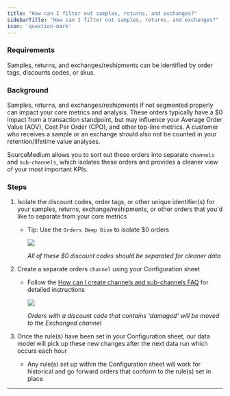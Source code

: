```yaml
---
title: "How can I filter out samples, returns, and exchanges?"
sidebarTitle: "How can I filter out samples, returns, and exchanges?"
icon: 'question-mark'
---
```

### Requirements

Samples, returns, and exchanges/reshipments can be identified by order tags, discounts codes, or skus. 

### Background

Samples, returns, and exchanges/reshipments if not segmented properly can impact your core metrics and analysis. These orders typically have a $0 impact from a transaction standpoint, but may influence your Average Order Value (AOV), Cost Per Order (CPO), and other top-line metrics. A customer who receives a sample or an exchange should also not be counted in your retention/lifetime value analyses. 

SourceMedium allows you to sort out these orders into separate `channels` and `sub-channels`, which isolates these orders and provides a cleaner view of your most important KPIs. 

### **Steps**

1. Isolate the discount codes, order tags, or other unique identifier(s) for your samples, returns, exchange/reshipments, or other orders that you'd like to separate from your core metrics 
    - Tip: Use the `Orders Deep Dive` to isolate $0 orders
        
        ![](/images/article-imgs/how-can-i-filter-out-samples-returns-and-exchanges/Untitled.png)
        
        *All of these $0 discount codes should be separated for cleaner data* 
        
2. Create a separate orders `channel` using your Configuration sheet
    - Follow the [How can I create channels and sub-channels FAQ](https://help.sourcemedium.com/articles/channel-mapping-using-your-source-medium-configurations-sheet) for detailed instructions
        
        ![](/images/article-imgs/how-can-i-filter-out-samples-returns-and-exchanges/Untitled1.png)
        
        *Orders with a discount code that contains 'damaged' will be moved to the Exchanged channel*
        
3. Once the rule(s) have been set in your Configuration sheet, our data model will pick up these new changes after the next data run which occurs each hour
    - Any rule(s) set up within the Configuration sheet will work for historical and go forward orders that conform to the rule(s) set in place 

---